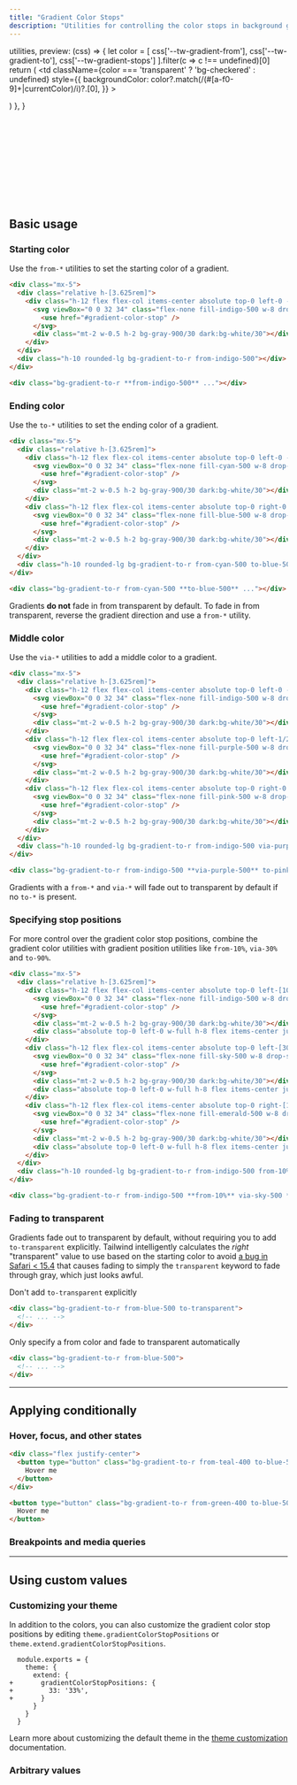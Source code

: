 ```yaml
---
title: "Gradient Color Stops"
description: "Utilities for controlling the color stops in background gradients."
---
```



  utilities,
  preview: (css) => {
    let color = [
      css['--tw-gradient-from'],
      css['--tw-gradient-to'],
      css['--tw-gradient-stops']
    ].filter(c => c !== undefined)[0]
    return (
      <td
        className={color === 'transparent' ? 'bg-checkered' : undefined}
        style={{
          backgroundColor: color?.match(/(#[a-f0-9]+|currentColor)/i)?.[0],
        }}
      >
        <div className="w-24" />
      </td>
    )
  },
}

<svg className="hidden">
  <symbol id="gradient-color-stop" viewBox="0 0 32 34">
    <path d="M1 4a4 4 0 0 1 4-4h22a4 4 0 0 1 4 4v19.6a4 4 0 0 1-2.118 3.53L16 34 3.118 27.13A4 4 0 0 1 1 23.6V4Z"/>
    <path fill="none" stroke="#000" strokeOpacity=".05" d="M5 .5h22A3.5 3.5 0 0 1 30.5 4v19.6a3.5 3.5 0 0 1-1.853 3.088L16 33.433 3.353 26.688A3.5 3.5 0 0 1 1.5 23.6V4A3.5 3.5 0 0 1 5 .5Z"/>
  </symbol>
</svg>

## Basic usage

### Starting color

Use the `from-*` utilities to set the starting color of a gradient.

```html {{ example: true }}
<div class="mx-5">
  <div class="relative h-[3.625rem]">
    <div class="h-12 flex flex-col items-center absolute top-0 left-0 -ml-4">
      <svg viewBox="0 0 32 34" class="flex-none fill-indigo-500 w-8 drop-shadow">
        <use href="#gradient-color-stop" />
      </svg>
      <div class="mt-2 w-0.5 h-2 bg-gray-900/30 dark:bg-white/30"></div>
    </div>
  </div>
  <div class="h-10 rounded-lg bg-gradient-to-r from-indigo-500"></div>
</div>
```

```html
<div class="bg-gradient-to-r **from-indigo-500** ..."></div>
```

### Ending color

Use the `to-*` utilities to set the ending color of a gradient.

```html {{ example: true }}
<div class="mx-5">
  <div class="relative h-[3.625rem]">
    <div class="h-12 flex flex-col items-center absolute top-0 left-0 -ml-4">
      <svg viewBox="0 0 32 34" class="flex-none fill-cyan-500 w-8 drop-shadow">
        <use href="#gradient-color-stop" />
      </svg>
      <div class="mt-2 w-0.5 h-2 bg-gray-900/30 dark:bg-white/30"></div>
    </div>
    <div class="h-12 flex flex-col items-center absolute top-0 right-0 -mr-4">
      <svg viewBox="0 0 32 34" class="flex-none fill-blue-500 w-8 drop-shadow">
        <use href="#gradient-color-stop" />
      </svg>
      <div class="mt-2 w-0.5 h-2 bg-gray-900/30 dark:bg-white/30"></div>
    </div>
  </div>
  <div class="h-10 rounded-lg bg-gradient-to-r from-cyan-500 to-blue-500"></div>
</div>
```

```html
<div class="bg-gradient-to-r from-cyan-500 **to-blue-500** ..."></div>
```

Gradients **do not** fade in from transparent by default. To fade in from transparent, reverse the gradient direction and use a `from-*` utility.

### Middle color

Use the `via-*` utilities to add a middle color to a gradient.

```html {{ example: true }}
<div class="mx-5">
  <div class="relative h-[3.625rem]">
    <div class="h-12 flex flex-col items-center absolute top-0 left-0 -ml-4">
      <svg viewBox="0 0 32 34" class="flex-none fill-indigo-500 w-8 drop-shadow">
        <use href="#gradient-color-stop" />
      </svg>
      <div class="mt-2 w-0.5 h-2 bg-gray-900/30 dark:bg-white/30"></div>
    </div>
    <div class="h-12 flex flex-col items-center absolute top-0 left-1/2 -ml-4">
      <svg viewBox="0 0 32 34" class="flex-none fill-purple-500 w-8 drop-shadow">
        <use href="#gradient-color-stop" />
      </svg>
      <div class="mt-2 w-0.5 h-2 bg-gray-900/30 dark:bg-white/30"></div>
    </div>
    <div class="h-12 flex flex-col items-center absolute top-0 right-0 -mr-4">
      <svg viewBox="0 0 32 34" class="flex-none fill-pink-500 w-8 drop-shadow">
        <use href="#gradient-color-stop" />
      </svg>
      <div class="mt-2 w-0.5 h-2 bg-gray-900/30 dark:bg-white/30"></div>
    </div>
  </div>
  <div class="h-10 rounded-lg bg-gradient-to-r from-indigo-500 via-purple-500 to-pink-500"></div>
</div>
```

```html
<div class="bg-gradient-to-r from-indigo-500 **via-purple-500** to-pink-500 ..."></div>
```

Gradients with a `from-*` and `via-*` will fade out to transparent by default if no `to-*` is present.

### Specifying stop positions

For more control over the gradient color stop positions, combine the gradient color utilities with gradient position utilities like `from-10%`, `via-30%` and `to-90%`.

```html {{ example: true }}
<div class="mx-5">
  <div class="relative h-[3.625rem]">
    <div class="h-12 flex flex-col items-center absolute top-0 left-[10%] -ml-4">
      <svg viewBox="0 0 32 34" class="flex-none fill-indigo-500 w-8 drop-shadow">
        <use href="#gradient-color-stop" />
      </svg>
      <div class="mt-2 w-0.5 h-2 bg-gray-900/30 dark:bg-white/30"></div>
      <div class="absolute top-0 left-0 w-full h-8 flex items-center justify-center text-[0.6875rem] font-semibold text-white font-mono">10%</div>
    </div>
    <div class="h-12 flex flex-col items-center absolute top-0 left-[30%] -ml-4">
      <svg viewBox="0 0 32 34" class="flex-none fill-sky-500 w-8 drop-shadow">
        <use href="#gradient-color-stop" />
      </svg>
      <div class="mt-2 w-0.5 h-2 bg-gray-900/30 dark:bg-white/30"></div>
      <div class="absolute top-0 left-0 w-full h-8 flex items-center justify-center text-[0.6875rem] font-semibold text-white font-mono">30%</div>
    </div>
    <div class="h-12 flex flex-col items-center absolute top-0 right-[10%] -mr-4">
      <svg viewBox="0 0 32 34" class="flex-none fill-emerald-500 w-8 drop-shadow">
        <use href="#gradient-color-stop" />
      </svg>
      <div class="mt-2 w-0.5 h-2 bg-gray-900/30 dark:bg-white/30"></div>
      <div class="absolute top-0 left-0 w-full h-8 flex items-center justify-center text-[0.6875rem] font-semibold text-white font-mono">90%</div>
    </div>
  </div>
  <div class="h-10 rounded-lg bg-gradient-to-r from-indigo-500 from-10% via-sky-500 via-30% to-emerald-500 to-90%"></div>
</div>
```

```html
<div class="bg-gradient-to-r from-indigo-500 **from-10%** via-sky-500 **via-30%** to-emerald-500 **to-90%** ..."></div>
```

### Fading to transparent

Gradients fade out to transparent by default, without requiring you to add `to-transparent` explicitly. Tailwind intelligently calculates the _right_ "transparent" value to use based on the starting color to avoid [a bug in Safari < 15.4](https://bugs.webkit.org/show_bug.cgi?id=150940) that causes fading to simply the `transparent` keyword to fade through gray, which just looks awful.

<TipBad>Don't add `to-transparent` explicitly</TipBad>

```html
<div class="bg-gradient-to-r from-blue-500 to-transparent">
  <!-- ... -->
</div>
```

<TipGood>Only specify a from color and fade to transparent automatically</TipGood>

```html
<div class="bg-gradient-to-r from-blue-500">
  <!-- ... -->
</div>
```

---

## <Heading ignore>Applying conditionally</Heading>

### <Heading ignore>Hover, focus, and other states</Heading>

<HoverFocusAndOtherStates featuredClass="from-pink-500">

```html {{ example: true }}
<div class="flex justify-center">
  <button type="button" class="bg-gradient-to-r from-teal-400 to-blue-500 hover:from-pink-500 hover:to-orange-500 text-white font-semibold px-6 py-3 rounded-md">
    Hover me
  </button>
</div>
```

```html
<button type="button" class="bg-gradient-to-r from-green-400 to-blue-500 **hover:from-pink-500 hover:to-yellow-500** ...">
  Hover me
</button>
```

</HoverFocusAndOtherStates>

### <Heading ignore>Breakpoints and media queries</Heading>

<BreakpointsAndMediaQueries defaultClass="bg-gradient-to-r from-purple-400" featuredClass="from-yellow-500" />

---

## Using custom values

### Customizing your theme

<CustomizePluginColors name="gradient" configKey="gradientColorStops" learnMore={false} />

In addition to the colors, you can also customize the gradient color stop positions by editing `theme.gradientColorStopPositions` or `theme.extend.gradientColorStopPositions`.

```diff-js {{ filename: 'tailwind.config.js' }}
  module.exports = {
    theme: {
      extend: {
+       gradientColorStopPositions: {
+         33: '33%',
+       }
      }
    }
  }
```

Learn more about customizing the default theme in the [theme customization](/docs/theme#customizing-the-default-theme) documentation.

### Arbitrary values

<ArbitraryValues property="from|via|to-{color|position}" featuredClass="from-[#243c5a]" />
